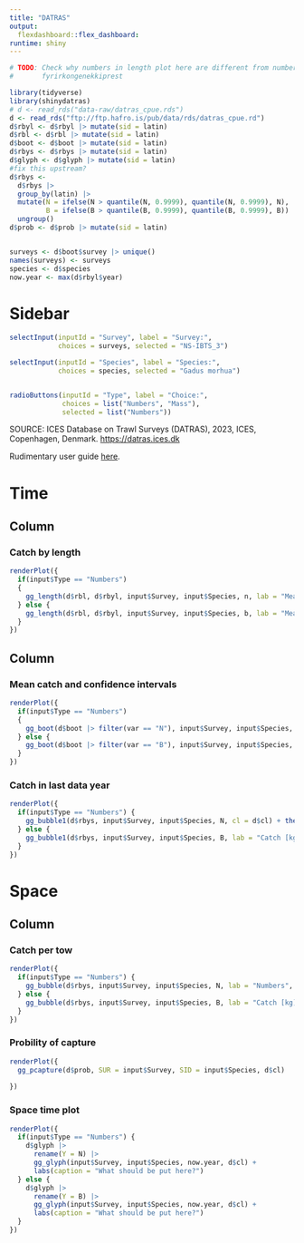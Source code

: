 ```yaml
---
title: "DATRAS"
output:
  flexdashboard::flex_dashboard:
runtime: shiny
---
```


```r
# TODO: Check why numbers in length plot here are different from numbers in
#       fyrirkongenekkiprest
```

```r
library(tidyverse)
library(shinydatras)
# d <- read_rds("data-raw/datras_cpue.rds")
d <- read_rds("ftp://ftp.hafro.is/pub/data/rds/datras_cpue.rd")
d$rbyl <- d$rbyl |> mutate(sid = latin)
d$rbl <- d$rbl |> mutate(sid = latin)
d$boot <- d$boot |> mutate(sid = latin)
d$rbys <- d$rbys |> mutate(sid = latin)
d$glyph <- d$glyph |> mutate(sid = latin)
#fix this upstream?
d$rbys <-
  d$rbys |>
  group_by(latin) |>
  mutate(N = ifelse(N > quantile(N, 0.9999), quantile(N, 0.9999), N),
         B = ifelse(B > quantile(B, 0.9999), quantile(B, 0.9999), B)) |>
  ungroup()
d$prob <- d$prob |> mutate(sid = latin)


surveys <- d$boot$survey |> unique()
names(surveys) <- surveys
species <- d$species
now.year <- max(d$rbyl$year)
```


Sidebar {.sidebar data-width=175}
=====================================

```r
selectInput(inputId = "Survey", label = "Survey:",
            choices = surveys, selected = "NS-IBTS_3")

selectInput(inputId = "Species", label = "Species:",
            choices = species, selected = "Gadus morhua")


radioButtons(inputId = "Type", label = "Choice:", 
             choices = list("Numbers", "Mass"),
             selected = list("Numbers"))
```

SOURCE: ICES Database on Trawl Surveys (DATRAS), 2023, ICES, Copenhagen, Denmark. [https://datras.ices.dk](https://datras.ices.dk)

Rudimentary user guide [here](https://heima.hafro.is/~einarhj/pkg/shinydatras/articles/user_guide.html).

Time
=====================================  

Column {data-width=600}
-------------------------------------

### Catch by length


```r
renderPlot({
  if(input$Type == "Numbers") 
  {
    gg_length(d$rbl, d$rbyl, input$Survey, input$Species, n, lab = "Mean numbers per tow") + labs(caption = "What should be put here XX?")
  } else {
    gg_length(d$rbl, d$rbyl, input$Survey, input$Species, b, lab = "Mean kg per tow") + labs(caption = "What should be put here?")
  }
})
```


Column {data-width=400}
-------------------------------------

### Mean catch and confidence intervals


```r
renderPlot({
  if(input$Type == "Numbers") 
  {
    gg_boot(d$boot |> filter(var == "N"), input$Survey, input$Species, ylab = "Numbers per hour") + labs(caption = "What should be put here?")
  } else {
    gg_boot(d$boot |> filter(var == "B"), input$Survey, input$Species, ylab = "Kg per hour") + labs(caption = "What should be put here?") 
  }
})
```

### Catch in last data year

```r
renderPlot({
  if(input$Type == "Numbers") {
    gg_bubble1(d$rbys, input$Survey, input$Species, N, cl = d$cl) + theme(legend.position = "none") + labs(caption = "What should be put here?")
  } else {
    gg_bubble1(d$rbys, input$Survey, input$Species, B, lab = "Catch [kg]", cl = d$cl) + theme(legend.position = "none") + labs(caption = "What should be put here?")
  }
})
```

Space
=====================================

Column {.tabset}
-------------------------------------

### Catch per tow

```r
renderPlot({
  if(input$Type == "Numbers") {
    gg_bubble(d$rbys, input$Survey, input$Species, N, lab = "Numbers", cl = d$cl) + labs(caption = "What should be put here?")
  } else {
    gg_bubble(d$rbys, input$Survey, input$Species, B, lab = "Catch [kg]", cl = d$cl) + labs(caption = "What should be put here?")
  }
})
```


### Probility of capture

```r
renderPlot({
  gg_pcapture(d$prob, SUR = input$Survey, SID = input$Species, d$cl)
  
})
```


### Space time plot

```r
renderPlot({
  if(input$Type == "Numbers") {
    d$glyph |> 
      rename(Y = N) |> 
      gg_glyph(input$Survey, input$Species, now.year, d$cl) + 
      labs(caption = "What should be put here?")
  } else {
    d$glyph |> 
      rename(Y = B) |> 
      gg_glyph(input$Survey, input$Species, now.year, d$cl) + 
      labs(caption = "What should be put here?")
  }
})
```

